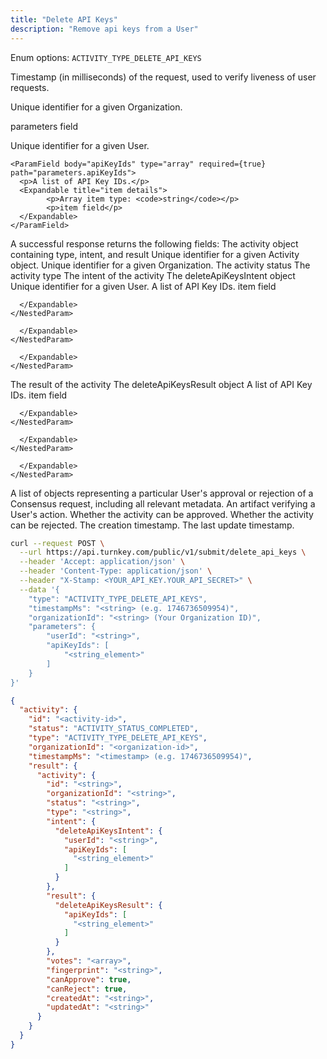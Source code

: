 ```yaml
---
title: "Delete API Keys"
description: "Remove api keys from a User"
---
```



<EndpointPath type="submit" path="delete_api_keys" />

<Authorizations />

<H3Bordered text="Body" />

<ParamField body="type" type="enum<string>" required={true}>

Enum options: `ACTIVITY_TYPE_DELETE_API_KEYS`
</ParamField>

<ParamField body="timestampMs" type="string" required={true}>

Timestamp (in milliseconds) of the request, used to verify liveness of user requests.
</ParamField>

<ParamField body="organizationId" type="string" required={true}>

Unique identifier for a given Organization.
</ParamField>

<ParamField body="parameters" type="object" required={true} path="parameters">
  <p>parameters field</p>
  <Expandable title="details">
    <NestedParam parentKey="parameters" childKey="userId" type="string" required={true} default="">
    Unique identifier for a given User.
    </NestedParam>
    
    <ParamField body="apiKeyIds" type="array" required={true} path="parameters.apiKeyIds">
      <p>A list of API Key IDs.</p>
      <Expandable title="item details">
            <p>Array item type: <code>string</code></p>
            <p>item field</p>
      </Expandable>
    </ParamField>
  </Expandable>
</ParamField>

<H3Bordered text="Response" />
A successful response returns the following fields:

<ResponseField name="activity" type="object" required={true}>
  The activity object containing type, intent, and result
  <Expandable title="activity details">
    <NestedParam parentKey="activity" childKey="id" type="string" required={true}>
Unique identifier for a given Activity object.
</NestedParam>
<NestedParam parentKey="activity" childKey="organizationId" type="string" required={true}>
Unique identifier for a given Organization.
</NestedParam>
<NestedParam parentKey="activity" childKey="status" type="string" required={true}>
The activity status
</NestedParam>
<NestedParam parentKey="activity" childKey="type" type="string" required={true}>
The activity type
</NestedParam>
<NestedParam parentKey="activity" childKey="intent" type="object" required={true}>
      The intent of the activity
      <Expandable title="intent details">
        <NestedParam parentKey="activity.intent" childKey="deleteApiKeysIntent" type="object" required={true}>
      The deleteApiKeysIntent object
      <Expandable title="deleteApiKeysIntent details">
        <NestedParam parentKey="activity.intent.deleteApiKeysIntent" childKey="userId" type="string" required={true}>
Unique identifier for a given User.
</NestedParam>
<NestedParam parentKey="activity.intent.deleteApiKeysIntent" childKey="apiKeyIds" type="array" required={true}>
      A list of API Key IDs.
      <Expandable title="apiKeyIds details">
        <NestedParam parentKey="activity.intent.deleteApiKeysIntent.apiKeyIds" childKey="item" type="string" required={true}>
item field
</NestedParam>

      </Expandable>
    </NestedParam>

      </Expandable>
    </NestedParam>

      </Expandable>
    </NestedParam>
<NestedParam parentKey="activity" childKey="result" type="object" required={true}>
      The result of the activity
      <Expandable title="result details">
        <NestedParam parentKey="activity.result" childKey="deleteApiKeysResult" type="object" required={true}>
      The deleteApiKeysResult object
      <Expandable title="deleteApiKeysResult details">
        <NestedParam parentKey="activity.result.deleteApiKeysResult" childKey="apiKeyIds" type="array" required={true}>
      A list of API Key IDs.
      <Expandable title="apiKeyIds details">
        <NestedParam parentKey="activity.result.deleteApiKeysResult.apiKeyIds" childKey="item" type="string" required={true}>
item field
</NestedParam>

      </Expandable>
    </NestedParam>

      </Expandable>
    </NestedParam>

      </Expandable>
    </NestedParam>
<NestedParam parentKey="activity" childKey="votes" type="array" required={true}>
A list of objects representing a particular User's approval or rejection of a Consensus request, including all relevant metadata.
</NestedParam>
<NestedParam parentKey="activity" childKey="fingerprint" type="string" required={true}>
An artifact verifying a User's action.
</NestedParam>
<NestedParam parentKey="activity" childKey="canApprove" type="boolean" required={true}>
Whether the activity can be approved.
</NestedParam>
<NestedParam parentKey="activity" childKey="canReject" type="boolean" required={true}>
Whether the activity can be rejected.
</NestedParam>
<NestedParam parentKey="activity" childKey="createdAt" type="string" required={true}>
The creation timestamp.
</NestedParam>
<NestedParam parentKey="activity" childKey="updatedAt" type="string" required={true}>
The last update timestamp.
</NestedParam>

  </Expandable>
</ResponseField>

<RequestExample>

```bash cURL
curl --request POST \
  --url https://api.turnkey.com/public/v1/submit/delete_api_keys \
  --header 'Accept: application/json' \
  --header 'Content-Type: application/json' \
  --header "X-Stamp: <YOUR_API_KEY.YOUR_API_SECRET>" \
  --data '{
    "type": "ACTIVITY_TYPE_DELETE_API_KEYS",
    "timestampMs": "<string> (e.g. 1746736509954)",
    "organizationId": "<string> (Your Organization ID)",
    "parameters": {
        "userId": "<string>",
        "apiKeyIds": [
            "<string_element>"
        ]
    }
}'
```

</RequestExample>

<ResponseExample>

```json 200
{
  "activity": {
    "id": "<activity-id>",
    "status": "ACTIVITY_STATUS_COMPLETED",
    "type": "ACTIVITY_TYPE_DELETE_API_KEYS",
    "organizationId": "<organization-id>",
    "timestampMs": "<timestamp> (e.g. 1746736509954)",
    "result": {
      "activity": {
        "id": "<string>",
        "organizationId": "<string>",
        "status": "<string>",
        "type": "<string>",
        "intent": {
          "deleteApiKeysIntent": {
            "userId": "<string>",
            "apiKeyIds": [
              "<string_element>"
            ]
          }
        },
        "result": {
          "deleteApiKeysResult": {
            "apiKeyIds": [
              "<string_element>"
            ]
          }
        },
        "votes": "<array>",
        "fingerprint": "<string>",
        "canApprove": true,
        "canReject": true,
        "createdAt": "<string>",
        "updatedAt": "<string>"
      }
    }
  }
}
```

</ResponseExample>
